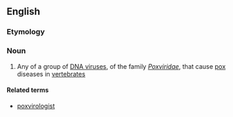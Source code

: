 {{also|Poxvirus}}
==English==

===Etymology===
{{compound|en|pox|virus}}

===Noun===
{{en-noun}}

# Any of a group of [[DNA virus]]es, of the family ''[[Poxviridae]]'', that cause [[pox]] diseases in [[vertebrate]]s

====Related terms====
* [[poxvirologist]]